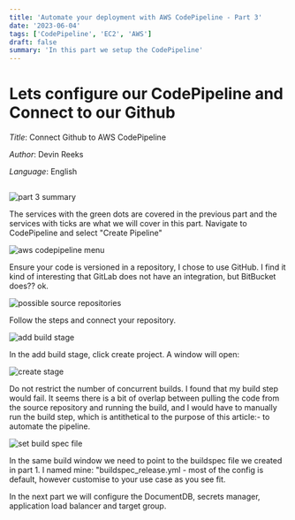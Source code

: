 ```yaml
---
title: 'Automate your deployment with AWS CodePipeline - Part 3'
date: '2023-06-04'
tags: ['CodePipeline', 'EC2', 'AWS']
draft: false
summary: 'In this part we setup the CodePipeline'
---
```


# Lets configure our CodePipeline and Connect to our Github

_Title_: Connect Github to AWS CodePipeline

_Author_: Devin Reeks

_Language_: English

##

![part 3 summary](https://dev-blog-v86e.vercel.app/static/images/part-3-summary.png)

The services with the green dots are covered in the previous part and the services with ticks are what we will cover in this part. Navigate to CodePipeline and select "Create Pipeline"

![aws codepipeline menu](https://dev-blog-v86e.vercel.app/static/images/codepipeline-menu.png)

Ensure your code is versioned in a repository, I chose to use GitHub. I find it kind of interesting that GitLab does not have an integration, but BitBucket does?? ok.

![possible source repositories](https://dev-blog-v86e.vercel.app/static/images/source-stage.png)

Follow the steps and connect your repository.

![add build stage](https://dev-blog-v86e.vercel.app/static/images/add-build-stage.png)

In the add build stage, click create project. A window will open:

![create stage](https://dev-blog-v86e.vercel.app/static/images/create-build-stage.png)

Do not restrict the number of concurrent builds. I found that my build step would fail. It seems there is a bit of overlap between pulling the code from the source repository and running the build, and I would have to manually run the build step, which is antithetical to the purpose of this article:- to automate the pipeline.

![set build spec file](https://dev-blog-v86e.vercel.app/static/images/set-build-spec-file.png)

In the same build window we need to point to the buildspec file we created in part 1. I named mine: "buildspec_release.yml - most of the config is default, however customise to your use case as you see fit.

In the next part we will configure the DocumentDB, secrets manager, application load balancer and target group.
